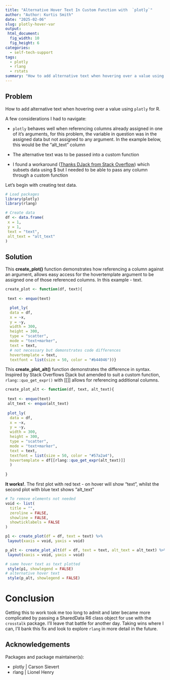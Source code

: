 ```yaml
---
title: "Alternative Hover Text In Custom Function with  `plotly`"
author: "Author: Kurtis Smith"
date: "2025-02-06"
slug: plotly-hover-var
output: 
 html_document:
  fig_width: 10
  fig_height: 6
categories:
  - self-tech-support
tags:
  - plotly
  - rlang
  - rstats
summary: "How to add alternative text when hovering over a value using `plotly` for R."
---
```


## Problem

How to add alternative text when hovering over a value using `plotly` for R.

A few considerations I had to navigate:

-   `plotly` behaves well when referencing columns already assigned in one of it's arguments, for this problem, the variable in question was in the assigned data but not assigned to any argument. In the example below, this would be the "alt_text" column

-   The alternative text was to be passed into a custom function

-   I found a workaround ([Thanks DJack from Stack Overflow](https://stackoverflow.com/posts/49902288/revisions)) which subsets data using \$ but I needed to be able to pass any column through a custom function

Let's begin with creating test data.

```r
# Load packages
library(plotly)
library(rlang)

# Create data
df <- data.frame(
 x = 1,
 y = 1,
 text = "text",
 alt_text = "alt_text"
)
```
## Solution

This **create_plot()** function demonstrates how referencing a column against an argument, allows easy access for the hovertemplate argument to be assigned one of those referenced columns. In this example - text.

```r
create_plot <- function(df, text){
 
 text <- enquo(text)

  plot_ly(
  data = df, 
  x = ~x, 
  y = ~y, 
  width = 300, 
  height = 300,
  type = "scatter",
  mode = "text+marker",
  text = text,
  # not necessary but demonstrates code differences
  hovertemplate = text,
  textfont = list(size = 50, color = "#b44046"))}

```
This **create_plot_alt()** function demonstrates the difference in syntax. Inspired by Stack Overflows Djack but amended to suit a custom function, `rlang::quo_get_expr()` with [[]] allows for referencing additional columns.

```r

create_plot_alt <- function(df, text, alt_text){
 
 text <- enquo(text)
 alt_text <- enquo(alt_text)
 
 plot_ly(
  data = df,
  x = ~x, 
  y = ~y, 
  width = 300, 
  height = 300,
  type = "scatter",
  mode = "text+marker",
  text = text,
  textfont = list(size = 50, color = "#57a2a4"),
  hovertemplate = df[[rlang::quo_get_expr(alt_text)]] 
  )
 
}
```

**It works!**. The first plot with red text - on hover will show "text", whilst the second plot with blue text shows "alt_text"   

```r
# To remove elements not needed
void <- list(
  title = "",
  zeroline = FALSE,
  showline = FALSE,
  showticklabels = FALSE
)

p1 <- create_plot(df = df, text = text) %>% 
 layout(xaxis = void, yaxis = void)

p_alt <- create_plot_alt(df = df, text = text, alt_text = alt_text) %>% 
 layout(xaxis = void, yaxis = void)

# same hover text as text plotted
 style(p1, showlegend = FALSE)
# alternative hover text
 style(p_alt, showlegend = FALSE) 

```

# Conclusion

Getting this to work took me too long to admit and later became more complicated by passing a SharedData R6 class object for use with the `crosstalk` package. I'll leave that battle for another day. Taking wins where I can, I'll bank this fix and look to explore `rlang` in more detail in the future.

## Acknowledgements

Packages and package maintainer(s):

-   plotly \| Carson Sievert
-   rlang \| 	Lionel Henry 

